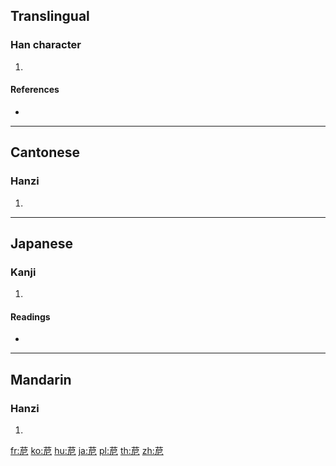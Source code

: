 {{character info/new}}
==Translingual==

===Han character===
{{Han char|rn=140|rad=艸|as=05|sn=11|four=44211|canj=TSP,XTSP}}

# {{defn|Han|sort=艸05}}

====References====
* {{Han ref|kx=1024.020|dkj=30799|dj=1483.020|hdz=53197.070|uh=82E8|ud=33512|bh=D06F|bd=53359}}

----

==Cantonese==

===Hanzi===
{{yue-hanzi|jyut=|y=nai5}}

# {{defn|lang=yue|sort=艸05}}

----

==Japanese==

===Kanji===
{{ja-kanji|grade=|rs=艸05}}

# {{defn|lang=ja|sort=艸05}}

====Readings====
* {{ja-readings|on=[[でい]] (dei), [[ない]] (nai)|kun=[[つりがねそう]] (tsuriganesou)|nanori=}}

----

==Mandarin==

===Hanzi===
{{cmn-hanzi|pin=[[chān]] ([[chan1]]), [[nǐ]] ([[ni3]]), [[shàn]] ([[shan4]]), [[tiān]] ([[tian1]])|wg=ch'an<sup>1</sup>, ni<sup>3</sup>, shan<sup>4</sup>, t'ien<sup>1</sup>}}

# {{defn|lang=cmn|sort=艸05}}

[[fr:苨]]
[[ko:苨]]
[[hu:苨]]
[[ja:苨]]
[[pl:苨]]
[[th:苨]]
[[zh:苨]]